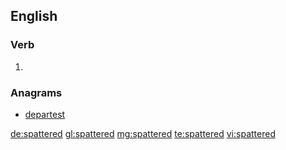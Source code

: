 ==English==

===Verb===
{{head|en|verb form}}

# {{en-past of|spatter}}

===Anagrams===
* [[departest#English|departest]]

[[de:spattered]]
[[gl:spattered]]
[[mg:spattered]]
[[te:spattered]]
[[vi:spattered]]